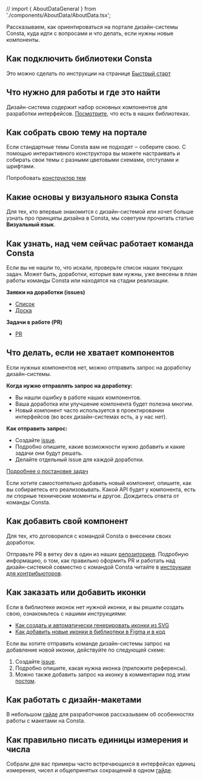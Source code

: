 // import { AboutDataGeneral } from './components/AboutData/AboutData.tsx';

Рассказываем, как ориентироваться на портале дизайн-системы Consta, куда идти с вопросами и что делать, если нужны новые компоненты.

## Как подключить библиотеки Consta

Это можно сделать по инструкции на странице [Быстрый старт](https://consta.design/libs/portal/about-start)

## Что нужно для работы и где это найти

Дизайн-система содержит набор основных компонентов для разработки интерфейсов. [Посмотрите](https://consta.design/libs), что есть в наших библиотеках.

## Как собрать свою тему на портале

Если стандартные темы Consta вам не подходят ‒ соберите свою. С помощью интерактивного конструктора вы можете настраивать и собирать свои темы с разными цветовыми схемами, отступами и шрифтами.

Попробовать [конструктор тем](##THEME_CONSTRUCTOR)

## Какие основы у визуального языка Consta

Для тех, кто впервые знакомится с дизайн-системой или хочет больше узнать про принципы дизайна в Consta, мы советуем прочитать статью **Визуальный язык**.

## Как узнать, над чем сейчас работает команда Consta

Если вы не нашли то, что искали, проверьте список наших текущих задач. Может быть, доработки, которые вам нужны, уже внесены в план работы команды Consta или находятся на стадии реализации.

**Заявки на доработки (issues)**

- [Список](https://github.com/consta-design-system/uikit/issues)
- [Доска](https://github.com/consta-design-system/uikit/projects/1)

**Задачи в работе (PR)**

- [PR](https://github.com/consta-design-system/uikit/pulls)

## Что делать, если не хватает компонентов

Если нужных компонентов нет, можно отправить запрос на доработку дизайн-системы.

**Когда нужно отправлять запрос на доработку:**

- Вы нашли ошибку в работе наших компонентов.
- Ваша доработка или улучшение компонента будет полезна многим.
- Новый компонент часто используется в проектировании интерфейсов (во всех дизайн-системах есть, а у нас нет).

**Как отправить запрос:**

- Создайте [issue](https://github.com/consta-design-system/uikit/issues/new).
- Подробно опишите, какие возможности нужно добавить и какие задачи они будут решать.
- Делайте отдельный issue для каждой доработки.

[Подробнее о постановке задач](https://consta.design/libs/portal/custom-issue)

Если хотите самостоятельно добавить новый компонент, опишите, как вы собираетесь его реализовывать. Какой API будет у компонента, есть ли спорные технические моменты и другое. Дождитесь ответа от команды Consta.

## Как добавить свой компонент

Для тех, кто договорился с командой Consta о внесении своих доработок.

Отправьте PR в ветку dev в один из наших [репозиториев](https://github.com/consta-design-system). Подробную информацию, о том, как правильно оформить PR и работать над дизайн-системой совместно с командой Consta читайте в [инструкции для контрибьюторов](https://consta.design/libs/portal/custom-addcomponent).

## Как заказать или добавить иконки

Если в библиотеке иконок нет нужной иконки, и вы решили создать свою, ознакомьтесь с нашими инструкциями:

- [Как создать и автоматически генерировать иконки из SVG](https://consta.design/libs/portal/custom-addicons/dev)
- [Как добавить новые иконки в библиотеки в Figma и в код](https://consta.design/libs/portal/custom-addicons/design)

Если вы хотите отправить команде дизайн-системы запрос на добавление новой иконки, действуйте по следующей схеме:

1. Создайте [issue](https://github.com/consta-design-system/uikit/issues/new).
2. Подробно опишите, какая нужна иконка (приложите референсы).
3. Можно также добавить запрос на иконку в комментарии под этим [постом](https://t.me/consta_ui_releases/499).

## Как работать с дизайн-макетами

В небольшом [гайде](https://consta.design/libs/portal/workflow-protptype) для разработчиков рассказываем об особенностях работы с макетами на Consta.

## Как правильно писать единицы измерения и числа

Собрали для вас примеры часто встречающихся в интерфейсах единиц измерения, чисел и общепринятых сокращений в одном [гайде](https://consta.design/libs/portal/reference-units).
